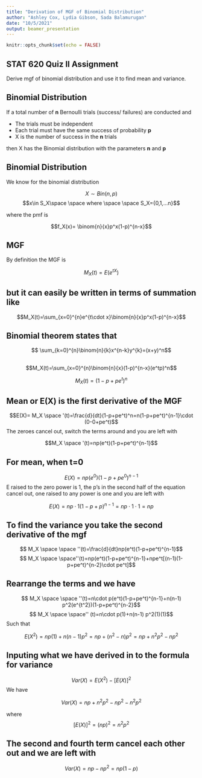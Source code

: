 ```yaml
---
title: "Derivation of MGF of Binomial Distribution"
author: "Ashley Cox, Lydia Gibson, Sada Balamurugan"
date: "10/5/2021"
output: beamer_presentation
---
```


```r
knitr::opts_chunk$set(echo = FALSE)
```
## STAT 620 Quiz II Assignment

Derive mgf of binomial distribution and use it to find mean and variance.


## Binomial Distribution

If a total number of **n** Bernoulli trials (success/ failures) are conducted and

* The trials must be independent
* Each trial must have the same success of probability **p**
* X is the number of success in the **n** trials

then X has the Binomial distribution with the parameters **n** and **p**

## Binomial Distribution

We know for the binomial distribution

$$X\sim Bin(n,p)$$
$$x\in S_X\space \space where \space \space S_X={0,1,...n}$$



where the pmf is 


$$f_X(x)= \binom{n}{x}p^x(1-p)^{n-x}$$

## MGF


By definition the MGF is


$$M_X(t)=E(e^{tX})$$


## but it can easily be written in terms of summation like

$$M_X(t)=\sum_{x=0}^{n}e^{t\cdot x}\binom{n}{x}p^x(1-p)^{n-x}$$


## Binomial theorem states that

$$ \sum_{k=0}^{n}\binom{n}{k}x^{n-k}y^{k}=(x+y)^n$$

##

$$M_X(t)=\sum_{x=0}^{n}\binom{n}{x}(1-p)^{n-x}(e^tp)^n$$

$$M_X(t)=(1-p+pe^t)^n$$


## Mean or E(X) is the first derivative of the MGF

$$E(X)= M_X \space '(t)=\frac{d}{dt}(1-p+pe^t)^n=n(1-p+pe^t)^{n-1}\cdot (0-0+pe^t)$$
The zeroes cancel out, switch the terms around and you are left with

$$M_X \space '(t)=np(e^t)(1-p+pe^t)^{n-1}$$


## For mean, when t=0

$$E(X)=np(e^0)(1-p+pe^0)^{n-1}$$
E raised to the zero power is 1, the p's in the second half of the equation cancel out, one raised to any power is one and you are left with

$$E(X)=np \cdot 1(1-p+p)^{n-1}=np \cdot1\cdot1 =np$$


## To find the variance you take the second derivative of the mgf

$$ M_X \space \space ''(t)=\frac{d}{dt}np(e^t)(1-p+pe^t)^{n-1}$$
$$ M_X \space \space''(t)=np(e^t)(1-p+pe^t)^{n-1}+npe^t[(n-1)(1-p+pe^t)^{n-2}\cdot pe^t]$$


## Rearrange the terms and we have 

$$ M_X \space \space ''(t)=n\cdot p(e^t)(1-p+pe^t)^{n-1}+n(n-1) p^2(e^{t^2})(1-p+pe^t)^{n-2}$$
$$ M_X \space \space'' (t)=n\cdot p(1)+n(n-1) p^2(1)(1)$$
Such that

$$E(X^2)=np(1)+n(n-1)p^2=np+(n^2-n)p^2=np+n^2p^2-np^2$$

## Inputing what we have derived in to the formula for variance

$$Var(X)=E(X^2)-[E(X)]^2$$
We have

$$Var(X)=np+n^2p^2-np^2-n^2p^2$$

where $$[E(X)]^2=(np)^2=n^2p^2$$


## The second and fourth term cancel each other out and we are left with

$$Var(X)=np-np^2=np(1-p)$$